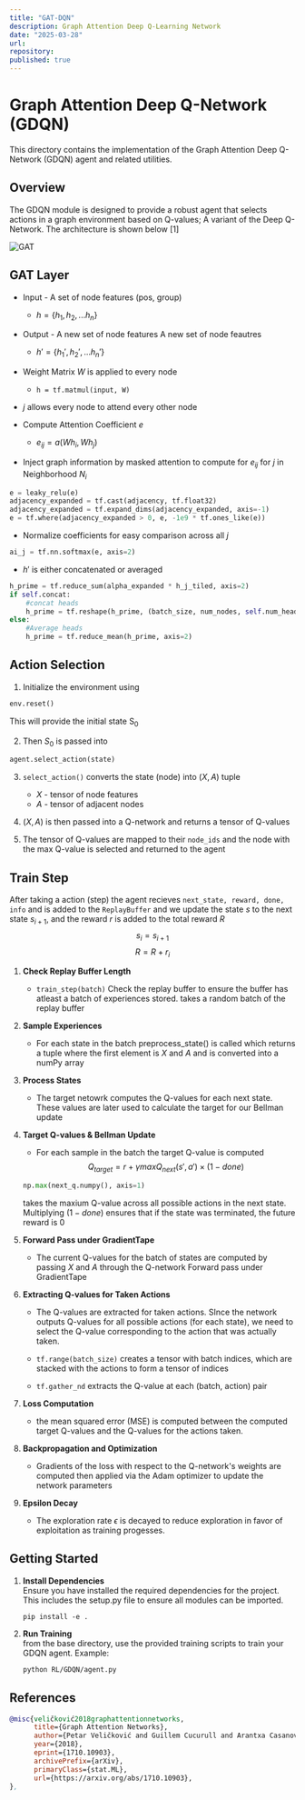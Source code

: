 ```yaml
---
title: "GAT-DQN"
description: Graph Attention Deep Q-Learning Network
date: "2025-03-28"
url: 
repository: 
published: true
---
```

# Graph Attention Deep Q-Network (GDQN)

This directory contains the implementation of the Graph Attention Deep Q-Network (GDQN) agent and related utilities.

## Overview

The GDQN module is designed to provide a robust agent that selects actions in a graph environment based on Q-values; A variant of the Deep Q-Network. The architecture is shown below [1]

![GAT](https://raw.githubusercontent.com/giguerejatwit/nextjs-portfolio-pageview-counter/main/public/GATArchitecture.png)
## GAT Layer

- Input - A set of node features (pos, group) 
    - $h = \{h_1, h_2, ... h_n\}$
- Output - A new set of node features A new set of node feautres 
    - $h' = \{h_1', h_2', ... h_n'\}$

- Weight Matrix $W$ is applied to every node 
    - ```h = tf.matmul(input, W)```
- $j$ allows every node to attend every other node
- Compute Attention Coefficient $e$ 
    - $e_{ij} = a(Wh_{i}, Wh_{j})$

- Inject graph information by masked attention to compute for $e_{{ij}}$ for $j$ in Neighborhood $N_{{i}}$ 

```python
e = leaky_relu(e)
adjacency_expanded = tf.cast(adjacency, tf.float32)
adjacency_expanded = tf.expand_dims(adjacency_expanded, axis=-1)
e = tf.where(adjacency_expanded > 0, e, -1e9 * tf.ones_like(e))
```

- Normalize coefficients for easy comparison across all $j$

```python
ai_j = tf.nn.softmax(e, axis=2)
```

- $h'$ is either concatenated or averaged 
```python
h_prime = tf.reduce_sum(alpha_expanded * h_j_tiled, axis=2)
if self.concat:
    #concat heads
    h_prime = tf.reshape(h_prime, (batch_size, num_nodes, self.num_heads*self.out_dim))
else:
    #Average heads
    h_prime = tf.reduce_mean(h_prime, axis=2)
```


## Action Selection

1. Initialize the environment using 
```python 
env.reset()
```
This will provide the initial state S<sub>0</sub>

2. Then $S_0$ is passed into 
```python
agent.select_action(state)
```
3. ```select_action()``` converts the state (node) into $(X, A)$ tuple
    - $X$ - tensor of node features
    - $A$ - tensor of adjacent nodes

4. $(X, A)$ is then passed into a Q-network and returns a tensor of Q-values
5. The tensor of Q-values are mapped to their ```node_ids``` and the node with the max Q-value is selected and returned to the agent

## Train Step
 After taking a action (step) the agent recieves 
```next_state, reward, done, info``` and is added to the ```ReplayBuffer``` and we update the state $s$ to the next state $s_{i+1}$, and the reward $r$ is added to the total reward $R$
$$s_i = s_{i+1}$$
$$R = R + r_i$$
1.  **Check Replay Buffer Length**
    - ```train_step(batch)``` Check the replay buffer to ensure the buffer has atleast a batch of experiences stored. takes a random batch of the replay buffer 

2. **Sample Experiences**
    - For each state in the batch preprocess_state() is called which returns a tuple where the first element is $X$ and $A$ and is converted into a numPy array

3. **Process States**
    - The target netowrk computes the Q-values for each next state. These values are later used to calculate the target for our Bellman update

4. **Target Q-values & Bellman Update**
    - For each sample in the batch the target Q-value is computed
    $$Q_{target} = r + {\gamma}maxQ_{next}(s',a') × (1 - done)$$

    ```python 
    np.max(next_q.numpy(), axis=1)
    ```
     takes the maxium Q-value across all possible actions in the next state. Multiplying $(1-done)$ ensures that if the state was terminated, the future reward is $0$

 5. **Forward Pass under GradientTape**
    - The current Q-values for the batch of states are computed by passing $X$ and $A$ through the Q-network  Forward pass under GradientTape

 6. **Extracting Q-values for Taken Actions**
    - The Q-values are extracted for taken actions. SInce the network outputs Q-values for all possible actions (for each state), we need to select the Q-value corresponding to the action that was actually taken.
    - ```tf.range(batch_size)```
    creates a tensor with batch indices, which are stacked with the actions to form a tensor of indices
    
    - ```tf.gather_nd``` extracts the Q-value at each (batch, action) pair

7. **Loss Computation**
    - the mean squared error (MSE) is computed between the computed target Q-values and the Q-values for the actions taken.

8. **Backpropagation and Optimization**
    - Gradients of the loss with respect to the Q-network's weights are computed then applied via the Adam optimizer to update the network parameters

9. **Epsilon Decay**
    - The exploration rate ${\epsilon}$ is decayed to reduce exploration in favor of exploitation as training progesses.




## Getting Started

1. **Install Dependencies**  
   Ensure you have installed the required dependencies for the project. This includes the setup.py file to ensure all modules can be imported. 
   
   ```pip install -e .```
 
2. **Run Training**  
   from the base directory, use the provided training scripts to train your GDQN agent. Example:
   ```bash
   python RL/GDQN/agent.py 
   ```

## References

```bibtex
@misc{veličković2018graphattentionnetworks,
      title={Graph Attention Networks}, 
      author={Petar Veličković and Guillem Cucurull and Arantxa Casanova and Adriana Romero and Pietro Liò and Yoshua Bengio},
      year={2018},
      eprint={1710.10903},
      archivePrefix={arXiv},
      primaryClass={stat.ML},
      url={https://arxiv.org/abs/1710.10903}, 
},
